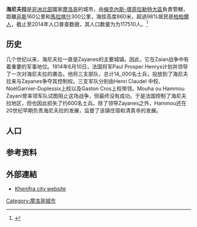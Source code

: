 {{Infobox settlement
<!--See the Table at Infobox Settlement for all fields and descriptions of usage-->
<!-- Basic info  ---------------->
|name          =海尼夫拉
|other_name             =
|native_name            =  <!-- for cities whose native name is not in English -->
|nickname               = 
|settlement_type        =
|motto                  =
<!-- images and maps  ----------->
|image_skyline          = Khénifra-vue-Taabit.jpg
|imagesize              = 300px
|image_caption          = 
|image_flag             = 
|flag_size              =
|image_seal             = 
|seal_size              =
|image_shield           = 
|shield_size            =
|image_map              = 
|mapsize                =
|map_caption            = 
|pushpin_map            = Morocco<!-- the name of a location map as per http://en.wikipedia.org/wiki/Template:Location_map -->
|pushpin_label_position =bottom
|pushpin_mapsize        =300
|pushpin_map_caption    =
<!-- Location ------------------>
|coordinates_region     = MA
|subdivision_type       = 國家
|subdivision_name       = {{flag|Morocco}}
|subdivision_type1      = 大區
|subdivision_name1      = [[梅克內斯-塔菲拉勒特大區|梅克內斯-塔菲拉勒特大區]]
|subdivision_type2      = 
|subdivision_name2      = 
|subdivision_type3      =
|subdivision_name3      = 
|<!-- Politics ----------------->
|government_footnotes   =
|government_type        =
|leader_title           =
|leader_name            =
|leader_title1          =  <!-- for places with, say, both a mayor and a city manager -->
|leader_name1           =
|established_title      =  <!-- Settled -->
|established_date       = 
<!-- Area    --------------------->
|area_magnitude         = 
|unit_pref                =Imperial <!--Enter: Imperial, if Imperial (metric) is desired-->
|area_footnotes           =
|area_total_km2           = <!-- ALL fields dealing with a measurements are subject to automatic unit conversion-->
|area_land_km2            = <!--See table @ Template:Infobox Settlement for details on automatic unit conversion-->
<!-- Population   ----------------------->
|population_as_of               =2004
|population_footnotes           =
|population_note                =
|population_total               = 117510 
|population_density_km2         =
|population_density_sq_mi       =
|population_metro               =
|population_density_metro_km2   =
|population_density_metro_sq_mi =
|population_blank1_title        =Ethnicities
|population_blank1              =
|population_density_blank1_km2 =   
|population_density_blank1_sq_mi =
<!-- General information  --------------->
|timezone               = [[歐洲西部時間|歐洲西部時間]] 
|utc_offset             =  +0
|timezone_DST           = [[歐洲西部夏令時間|歐洲西部夏令時間]]
|utc_offset_DST         = +1
|latd=32|latm=56|lats=22|latNS=N
|longd=5|longm=40|longs=3|longEW=W
|elevation_footnotes    =  <!--for references: use <ref> </ref> tags-->
|elevation_m            = 
|elevation_ft           =
<!-- Area/postal codes & others -------->
|postal_code_type       =  <!-- enter ZIP code, Postcode, Post code, Postal code... -->
|postal_code            =
|area_code              =
|blank_name             =
|blank_info             =
|blank1_name            =
|blank1_info            =
|website                = 
|footnotes              = 
}}
{{Expand language|1=en}}
'''海尼夫拉'''是[[非洲北部|非洲北部]]國家[[摩洛哥|摩洛哥]]的城市，由[[梅克內斯-塔菲拉勒特大區|梅克內斯-塔菲拉勒特大區]]負責管轄，距離[[非斯|非斯]]160公里和[[馬拉喀什|馬拉喀什]]300公里，海拔高度860米，超過98%居民是[[柏柏爾人|柏柏爾人]]，截止至2014年人口普查数据，其人口数量为为117510人。<ref>{{Cite web|url=https://web.archive.org/web/20160701213300/http://www.geohive.com/cntry/morocco.aspx|title=GeoHive - Morocco population statistics|accessdate=2018-08-01|author=|date=|publisher=}}</ref>

== 历史 ==
几个世纪以来，海尼夫拉一直是Zayanes的主要城镇。因此，它在Zaian战争中有着重要的军事地位。1914年6月10日，法国将军Paul Prosper Henrys计划并领导了一次对海尼夫拉的袭击。他将三支部队，总计14,,000名士兵，投放到了海尼夫拉来与Zayanes争夺其控制权。三支军队分别由Henri Claudel 中校、NoëlGarnier-Duplessix上校以及Gaston Cros上校带领。Mouha ou Hammou Zayani曾率领军队试图阻止这场战争，但最终没有成功。于是法国控制了海尼夫拉地区，但也因此损失了约600名士兵。除了领导Zayanes之外，Hammou还在20世纪早期负责海尼夫拉的发展，监督了该镇住宿和清真寺的发展。

== 人口 ==

== {{coord|32|56|22|N|5|40|3|W|display=title}}参考资料 ==
<references />

==外部連結==
* [http://www.khenifra.ws Khenifra city website] {{Wayback|url=http://www.khenifra.ws/ |date=20190818073249 }}

[[Category:摩洛哥城市|Category:摩洛哥城市]]